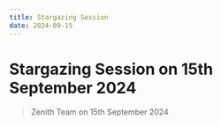 ```yaml
---
title: Stargazing Session
date: 2024-09-15
---
```



# Stargazing Session on 15th September 2024
> Zenith Team on 15th September 2024

<br></br>
<div className='flex justify-center'>
<StandardImage
  src="/img/posters/stargazing_15_sep_2024.jpeg"
  alt="Poster"
/>
</div>
